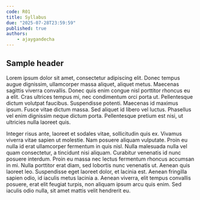 ```yaml
---
code: R01
title: Syllabus
due: "2025-07-28T23:59:59"
published: true
authors:
    - ajaygandecha
---
```


## Sample header

Lorem ipsum dolor sit amet, consectetur adipiscing elit. Donec tempus augue dignissim, ullamcorper massa aliquet, aliquet metus. Maecenas sagittis viverra convallis. Donec quis enim congue nisl porttitor rhoncus eu a elit. Cras ultrices tempus mi, nec condimentum orci porta ut. Pellentesque dictum volutpat faucibus. Suspendisse potenti. Maecenas id maximus ipsum. Fusce vitae dictum massa. Sed aliquet id libero vel luctus. Phasellus vel enim dignissim neque dictum porta. Pellentesque pretium est nisi, ut ultricies nulla laoreet quis.

Integer risus ante, laoreet et sodales vitae, sollicitudin quis ex. Vivamus viverra vitae sapien ut molestie. Nam posuere aliquam vulputate. Proin eu nulla id erat ullamcorper fermentum in quis nisl. Nulla malesuada nulla vel quam consectetur, a tincidunt nisi aliquam. Curabitur venenatis id nunc posuere interdum. Proin eu massa nec lectus fermentum rhoncus accumsan in mi. Nulla porttitor erat diam, sed lobortis nunc venenatis ut. Aenean quis laoreet leo. Suspendisse eget laoreet dolor, et lacinia est. Aenean fringilla sapien odio, id iaculis metus lacinia a. Aenean viverra, elit tempus convallis posuere, erat elit feugiat turpis, non aliquam ipsum arcu quis enim. Sed iaculis odio nulla, sit amet mattis velit hendrerit eu.

